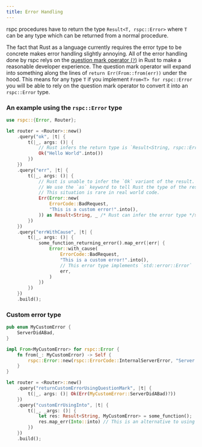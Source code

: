 ```yaml
---
title: Error Handling
---
```


rspc procedures have to return the type `Result<T, rspc::Error>` where `T` can be any type which can be returned from a normal procedure.

The fact that Rust as a language currently requires the error type to be concrete makes error handling slightly annoying. All of the error handling done by rspc relys on the [question mark operator (`?`)](https://doc.rust-lang.org/rust-by-example/std/result/question_mark.html) in Rust to make a reasonable developer experience. The question mark operator will expand into something along the lines of `return Err(From::from(err))` under the hood. This means for any type `T` if you implement `From<T> for rspc::Error` you will be able to rely on the question mark operator to convert it into an `rspc::Error` type.

### An example using the `rspc::Error` type

```rs copy filename="src/main.rs"
use rspc::{Error, Router};

let router = <Router>::new()
    .query("ok", |t| {
        t(|_, args: ()| {
            // Rust infers the return type is `Result<String, rspc::Error>`
            Ok("Hello World".into())
        })
    })
    .query("err", |t| {
        t(|_, args: ()| {
            // Rust is unable to infer the `Ok` variant of the result.
            // We use the `as` keyword to tell Rust the type of the result.
            // This situation is rare in real world code.
            Err(Error::new(
                ErrorCode::BadRequest,
                "This is a custom error!".into(),
            )) as Result<String, _ /* Rust can infer the error type */>
        })
    })
    .query("errWithCause", |t| {
        t(|_, args: ()| {
            some_function_returning_error().map_err(|err| {
                Error::with_cause(
                    ErrorCode::BadRequest,
                    "This is a custom error!".into(),
                    // This error type implements `std::error::Error`
                    err,
                )
            })
        })
    })
    .build();
```

### Custom error type

```rs copy filename="src/main.rs"
pub enum MyCustomError {
    ServerDidABad,
}

impl From<MyCustomError> for rspc::Error {
    fn from(_: MyCustomError) -> Self {
        rspc::Error::new(rspc::ErrorCode::InternalServerError, "Server did an oopsie".into())
    }
}

let router = <Router>::new()
    .query("returnCustomErrorUsingQuestionMark", |t| {
        t(|_, args: ()| Ok(Err(MyCustomError::ServerDidABad)?))
    })
    .query("customErrUsingInto", |t| {
        t(|_, _args: ()| {
            let res: Result<String, MyCustomError> = some_function();
            res.map_err(Into::into) // This is an alternative to using the question mark operator
        })
    })
    .build();
```
